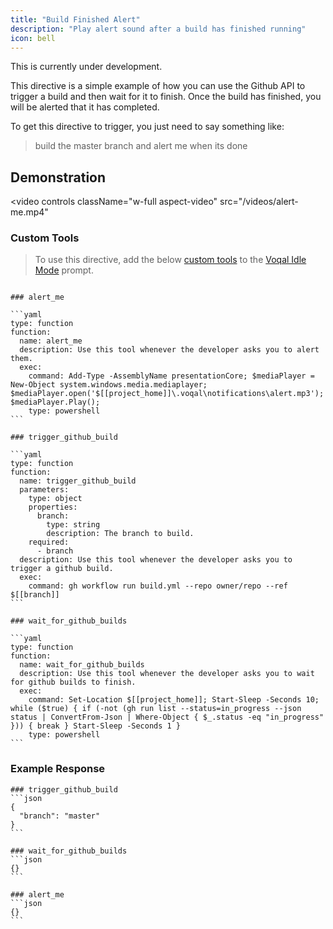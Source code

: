 ```yaml
---
title: "Build Finished Alert"
description: "Play alert sound after a build has finished running"
icon: bell
---
```


<Warning>This is currently under development.</Warning>

This directive is a simple example of how you can use the Github API to trigger a build and then wait for it to finish.
Once the build has finished, you will be alerted that it has completed.

To get this directive to trigger, you just need to say something like:

> build the master branch and alert me when its done

## Demonstration

<video
  controls
  className="w-full aspect-video"
  src="/videos/alert-me.mp4"
></video>

### Custom Tools

> To use this directive, add the below [custom tools](/tools/overview/#custom-tools) to the [Voqal Idle Mode](/modes/embedded/idle) prompt.

````

### alert_me

```yaml
type: function
function:
  name: alert_me
  description: Use this tool whenever the developer asks you to alert them.
  exec:
    command: Add-Type -AssemblyName presentationCore; $mediaPlayer = New-Object system.windows.media.mediaplayer; $mediaPlayer.open('$[[project_home]]\.voqal\notifications\alert.mp3'); $mediaPlayer.Play();
    type: powershell
```

### trigger_github_build

```yaml
type: function
function:
  name: trigger_github_build
  parameters:
    type: object
    properties:
      branch:
        type: string
        description: The branch to build.
    required:
      - branch
  description: Use this tool whenever the developer asks you to trigger a github build.
  exec:
    command: gh workflow run build.yml --repo owner/repo --ref $[[branch]]
```

### wait_for_github_builds

```yaml
type: function
function:
  name: wait_for_github_builds
  description: Use this tool whenever the developer asks you to wait for github builds to finish.
  exec:
    command: Set-Location $[[project_home]]; Start-Sleep -Seconds 10; while ($true) { if (-not (gh run list --status=in_progress --json status | ConvertFrom-Json | Where-Object { $_.status -eq "in_progress" })) { break } Start-Sleep -Seconds 1 }
    type: powershell
```
````

### Example Response

````
### trigger_github_build
```json
{
  "branch": "master"
}
```

### wait_for_github_builds
```json
{}
```

### alert_me
```json
{}
```
````
